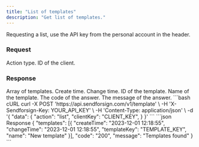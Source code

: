 ```yaml
---
title: "List of templates"
description: "Get list of templates."
---
```


Requesting a list, use the API key from the personal account in the header.

### Request

<ParamField body="action" type="string" required>
  Action type.
</ParamField>

<ParamField body="clientKey" type="string" required>
  ID of the client.
</ParamField>

### Response

  <ResponseField name="templates" type="string">
    Array of templates.

  <Expandable title="child attribute">

  <ResponseField name="createTime" type="string">
    Create time.
  </ResponseField>

  <ResponseField name="changeTime" type="string">
    Change time.
  </ResponseField>

  <ResponseField name="templateKey" type="string">
    ID of the template.
  </ResponseField>

  <ResponseField name="name" type="string">
    Name of the template.
  </ResponseField>

  </Expandable>

  </ResponseField>

<ResponseField name="code" type="string">
  The code of the answer.
</ResponseField>

<ResponseField name="message" type="string">
  The message of the answer.
</ResponseField>

<RequestExample>
```bash cURL
curl -X POST 'https://api.sendforsign.com/v1/template' \ 
     -H 'X-Sendforsign-Key: YOUR_API_KEY' \
     -H 'Content-Type: application/json' \
     -d '{ 
          "data": {
				   "action": "list",
				   "clientKey": "CLIENT_KEY",
				  }
     }'
```
</RequestExample>

<ResponseExample>
```json Response
	{
       "templates": [{
                "createTime": "2023-12-01 12:18:55",
				"changeTime": "2023-12-01 12:18:55",
                "templateKey": "TEMPLATE_KEY", 
				"name": "New template"
		}],
       "code": "200",
       "message": "Templates found"
    } 
```
</ResponseExample>
